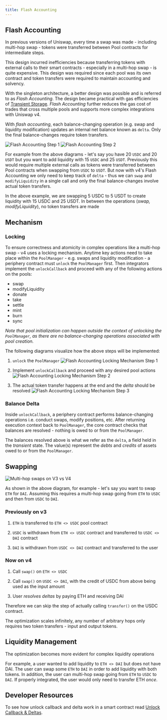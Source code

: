 ```yaml
---
title: Flash Accounting
---
```


## Flash Accounting

In previous versions of Uniswap, every time a swap was made - including multi-hop swap - tokens were transferred between Pool contracts for intermediate steps.

This design incurred inefficiencies because transferring tokens with external calls to their smart contracts - especially in a multi-hop swap - is quite expensive. This design was required since each pool was its own contract and token transfers were required to maintain accounting and solvency.

With the singleton architecture, a better design was possible and is referred to as _Flash Accounting_. The design became practical with gas efficiencies of [Transient Storage](https://eips.ethereum.org/EIPS/eip-1153). _Flash Accounting_ further reduces the gas cost of trades that cross multiple pools and supports more complex integrations with Uniswap v4.

With _flash accounting_, each balance-changing operation (e.g. swap and liquidity modification) updates an internal net balance known as `delta`. Only the final balance-changes require token transfers.

![Flash Accounting Step 1](./images/Uniswap_V4_Flash_Accounting_Step_1.png)
![Flash Accounting Step 2](./images/Uniswap_V4_Flash_Accounting_Step_2.png)

For example from the above diagrams - let's say you have 20 `USDC` and 20 `USDT` but you want to add liquidity with 15 `USDC` and 25 `USDT`. Previously this would require multiple external calls as tokens were transferred between Pool contracts when swapping from `USDC` to `USDT`. But now with v4's Flash Accounting we only need to keep track of `delta` - thus we can `swap` and `modifyLiquidity` in a single call and only the final balance-changes involve actual token transfers.

In the above example, we are swapping 5 USDC to 5 USDT to create liquidity with 15 USDC and 25 USDT. In between the operations (*swap, modifyLiquidity*), no token transfers are made

## Mechanism

### Locking

To ensure correctness and atomicity in complex operations like a multi-hop swap - v4 uses a locking mechanism. Anytime key actions need to take place within the `PoolManager` - e.g. swaps and liquidity modification - a periphery contract must `unlock` the `PoolManager` first. Then integrators implement the `unlockCallback` and proceed with any of the following actions on the pools:

- swap
- modifyLiquidity
- donate
- take
- settle
- mint
- burn
- sync

*Note that pool initialization can happen outside the context of unlocking the `PoolManager`, as there are no balance-changing operations associated with pool creation.*

The following diagrams visualize how the above steps will be implemented:

1. `unlock` the `PoolManager`
![Flash Accounting Locking Mechanism Step 1](./images/Uniswap_V4_Locking_Mechanism_Step_1.png)

2. Implement `unlockCallback` and proceed with any desired pool actions
![Flash Accounting Locking Mechanism Step 2](./images/Uniswap_V4_Locking_Mechanism_Step_2.png)

3. The actual token transfer happens at the end and the *delta* should be resolved
![Flash Accounting Locking Mechanism Step 3](./images/Uniswap_V4_Locking_Mechanism_Step_3.png)


### Balance Delta

Inside `unlockCallback`, a periphery contract performs balance-changing operations i.e. conduct swaps, modify positions, etc. After returning execution context back to `PoolManager`, the core contract checks that balances are resolved - nothing is owed to or from the `PoolManager`.

The balances resolved above is what we refer as the `delta`, a field held in the _transient_ state. The value(s) represent the _debts_ and _credits_ of assets owed to or from the `PoolManager`.

## Swapping

![Multi-hop swaps on V3 vs V4](./images/Uniswap_V4_Multihop_Swaps.png)

As shown in the above diagram, for example - let's say you want to swap `ETH` for `DAI`. Assuming this requires a multi-hop swap going from `ETH` to `USDC` and then from `USDC` to `DAI`.

### Previously on v3

1. `ETH` is transferred to `ETH <> USDC` pool contract

2. `USDC` is withdrawn from `ETH <> USDC` contract and transferred to `USDC <> DAI` contract

3. `DAI` is withdrawn from `USDC <> DAI` contract and transferred to the user

### Now on v4

1. Call `swap()` on `ETH <> USDC`

2. Call `swap()` on `USDC <> DAI`, with the credit of USDC from above being used as the input amount

3. User _resolves deltas_ by paying ETH and receiving DAI

Therefore we can skip the step of actually calling `transfer()` on the USDC contract.

The optimization scales infinitely, any number of arbitrary hops only requires two token transfers - input and output tokens.

## Liquidity Management

The optimization becomes more evident for complex liquidity operations

For example, a user wanted to add liquidity to `ETH <> DAI` but does not have DAI. The user can swap some `ETH` to `DAI` in order to add liquidity with both tokens. In addition, the user can multi-hop swap going from `ETH` to `USDC` to `DAI`. If properly integrated, the user would only need to transfer ETH _once_.

## Developer Resources

To see how unlock callback and delta work in a smart contract read [Unlock Callback & Deltas](/contracts/v4/guides/unlock-callback).
